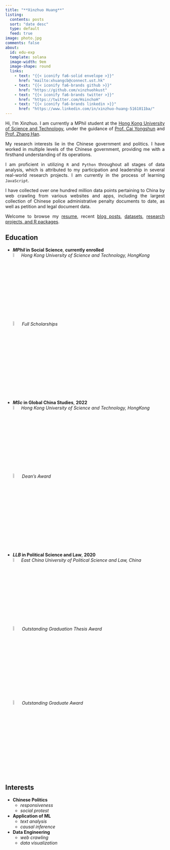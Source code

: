 ```yaml
---
title: "**Xinzhuo Huang**"
listing: 
  contents: posts
  sort: "date desc"
  type: default
  feed: true
image: photo.jpg
comments: false
about:
  id: edu-exp
  template: solana
  image-width: 9em
  image-shape: round
  links:
    - text: "{{< iconify fa6-solid envelope >}}"
      href: "mailto:xhuangcb@connect.ust.hk"
    - text: "{{< iconify fa6-brands github >}}"
      href: "https://github.com/xinzhuohkust"
    - text: "{{< iconify fa6-brands twitter >}}"
      href: "https://twitter.com/HsinchoH"
    - text: "{{< iconify fa6-brands linkedin >}}"
      href: "https://www.linkedin.com/in/xinzhuo-huang-5161011ba/"
---
```


::: {#edu-exp}
:::

<!-- Google tag (gtag.js) -->
<script async src="https://www.googletagmanager.com/gtag/js?id=G-7HHBQV7LX3"></script>
<script>
  window.dataLayer = window.dataLayer || [];
  function gtag(){dataLayer.push(arguments);}
  gtag('js', new Date());

  gtag('config', 'G-7HHBQV7LX3');
</script>

<div style="text-align: justify;"> Hi, I'm Xinzhuo. I am currently a MPhil student at the [Hong Kong University of Science and Technology](https://sosc.hkust.edu.hk/node/613), under the guidance of [Prof. Cai Yongshun](https://sosc.hkust.edu.hk/people/yongshun-cai) and [Prof. Zhang Han](https://sosc.hkust.edu.hk/people/han-zhang).

My research interests lie in the Chinese government and politics. I have worked in multiple levels of the Chinese government, providing me with a firsthand understanding of its operations. 

I am proficient in utilizing `R` and `Python` throughout all stages of data analysis, which is attributed to my participation and leadership in several real-world research projects. I am currently in the process of learning `JavaScript`.

I have collected over one hundred million data points pertaining to China by web crawling from various websites and apps, including the largest collection of Chinese police administrative penalty documents to date, as well as petition and legal document data. 

Welcome to browse my [resume](/CV), recent [blog posts](/BLOG), [datasets](/DATA), [research projects, and R packages](/project).</div>


:::: {.grid}

::: {.g-col-12 .g-col-md-8 style="text-align: left;"}
## Education

- **_MPhil_ in Social Science**, **currently enrolled**      
  ![](university.png){width=5.5%}*Hong Kong University of Science and Technology, HongKong*                
  ![](award.png){width=6%}*Full Scholarships*

- **_MSc_ in Global China Studies**, **2022**     
  ![](university.png){width=5.5%}*Hong Kong University of Science and Technology, HongKong*            
  ![](award.png){width=6%}*Dean's Award*

- **_LLB_ in Political Science and Law**, **2020**        
  ![](university.png){width=5.5%}*East China University of Political Science and Law, China*           
  ![](award.png){width=6%}*Outstanding Graduation Thesis Award*           
  ![](award.png){width=6%}*Outstanding Graduate Award*        
:::

::: {.g-col-12 .g-col-md-4 style="text-align: left;"}

## Interests

- **Chinese Politics**      
  - *responsiveness*
  - *social protest*
- **Application of ML**
  - *text analysis*
  - *causal inference*
- **Data Engineering**
  - *web crawling* 
  - *data visualization*

:::

::::


<script type='text/javascript' id='clustrmaps' src='//cdn.clustrmaps.com/map_v2.js?cl=4682b4&w=688&t=n&d=xZ5N7O41jb8FCtvQIiC0y_H6QbZgte9z9WlfHIbXC9w&co=ffffff&cmo=ff7f50&cmn=ffa500&ct=ffffff'></script>